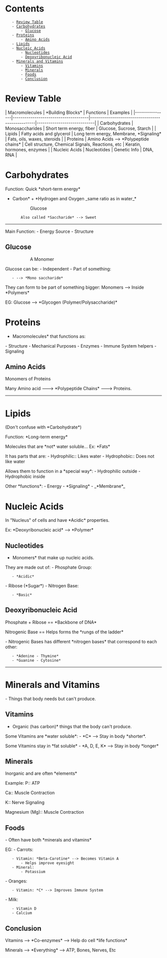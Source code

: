 = Contents =
    - [[#Review Table|Review Table]]
    - [[#Carbohydrates|Carbohydrates]]
        - [[#Carbohydrates#Glucose|Glucose]]
    - [[#Proteins|Proteins]]
        - [[#Proteins#Amino Acids|Amino Acids]]
    - [[#Lipids|Lipids]]
    - [[#Nucleic Acids|Nucleic Acids]]
        - [[#Nucleic Acids#Nucleotides|Nucleotides]]
        - [[#Nucleic Acids#Deoxyribonucleic Acid|Deoxyribonucleic Acid]]
    - [[#Minerals and Vitamins|Minerals and Vitamins]]
        - [[#Minerals and Vitamins#Vitamins|Vitamins]]
        - [[#Minerals and Vitamins#Minerals|Minerals]]
        - [[#Minerals and Vitamins#Foods|Foods]]
        - [[#Minerals and Vitamins#Conclusion|Conclusion]]

= Review Table =

| Macromolecules | *Building Blocks*                    | Functions                                        | Examples                    |
|----------------|--------------------------------------|--------------------------------------------------|-----------------------------|
| Carbohydrates  | Monosaccharides                      | Short term energy, fiber                         | Glucose, Sucrose, Starch    |
| Lipids         | Fatty acids and glycerol             | Long term energy, Membrane, *Signaling*          | Fats, oils, waxes, steroids |
| Proteins       | Amino Acids --> *Polypeptide chains* | Cell structure, Chemical Signals, Reactions, etc | Keratin, hormones, enzymes  |
| Nucleic Acids  | Nucleotides                          | Genetic Info                                     | DNA, RNA                    |


= Carbohydrates =
Function: Quick *short-term energy*

*Carbon* + *Hydrogen and Oxygen _same ratio as in water_*
:: Glucose

		Also called *Saccharide* --> Sweet
----
Main Function:
- Energy Source
- Structure


== Glucose ==
:: A Monomer

Glucose can be:
- Independent
- Part of something:
	- --> *Mono saccharide*

They can form to be part of something bigger:
Monomers --> Inside *Polymers*

EG: Glucose --> *Glycogen (Polymer/Polysaccharide)*


= Proteins =
*Macromolecules* that functions as:
- Structure
- Mechanical Purposes
- Enzymes
- Immune System helpers
- Signaling


== Amino Acids ==
Monomers of Proteins

Many Amino acid ---> *Polypeptide Chains* ---> Proteins.

{{https://3.bp.blogspot.com/-KZ4YJV7QguM/WFmvHoDXH5I/AAAAAAAABJM/9fglL_1US2cvguX42tGRdFyOiKQ0JOtjQCEw/s1600/1.png}}

----

= Lipids =
(Don't confuse with *Carbohydrate*)

Function: *Long-term energy*


Molecules that are *not* water soluble...
Ex: *Fats*

It has parts that are:
- Hydrophilic:: Likes water
- Hydrophobic:: Does not like water

Allows them to function in a *special way*:
- Hydrophilic outside
- Hydrophobic inside

Other *functions*:
- Energy
- *Signaling*
- _*Membrane*_

{{https://ecdn.teacherspayteachers.com/thumbitem/Lipid-PowerPoint-free-internet-worksheet-1451225-1562082137/original-1451225-1.jpg}}

= Nucleic Acids =
In "Nucleus" of cells and have *Acidic* properties.

Ex: *Deoxyribonucleic acid* --> *Polymer*

== Nucleotides ==
*Monomers* that make up nucleic acids.

They are made out of:
- Phosphate Group:
	- *Acidic*
- Ribose (*Sugar*)
- Nitrogen Base:
	- *Basic*

{{https://upload.wikimedia.org/wikipedia/commons/thumb/4/4c/DNA_Structure%2BKey%2BLabelled.pn_NoBB.png/1280px-DNA_Structure%2BKey%2BLabelled.pn_NoBB.png}}

== Deoxyribonucleic Acid ==
Phosphate + Ribose == *Backbone of DNA*

Nitrogenic Base == Helps forms the *rungs of the ladder*

- Nitrogenic Bases has different *nitrogen bases* that correspond to each other:
	- *Adenine - Thymine*
	- *Guanine - Cytosine*

----

= Minerals and Vitamins =
- Things that body needs but can't produce.

== Vitamins ==
*Organic (has carbon)* things that the body can't produce.

Some Vitamins are *water soluble*:
- *C* --> Stay in body *shorter*.

Some Vitamins stay in *fat soluble*
- *A, D, E, K* --> Stay in body *longer*

== Minerals ==
Inorganic and are often *elements*

Example:
P:: ATP

Ca:: Muscle Contraction

K:: Nerve Signaling

Magnesium (Mg):: Muscle Contraction

== Foods ==
- Often have both *minerals and vitamins*

EG:
- Carrots:
	- Vitamin: *Beta-Carotine* --> Becomes Vitamin A
		- Helps improve eyesight
	- Mineral:
		- Potassium

- Oranges:
	- Vitamin: *C* --> Improves Immune System

- Milk:
	- Vitamin D
	- Calcium

== Conclusion ==
Vitamins --> *Co-enzymes* --> Help do cell *life functions*

Minerals --> *Everything* --> ATP, Bones, Nerves, Etc
